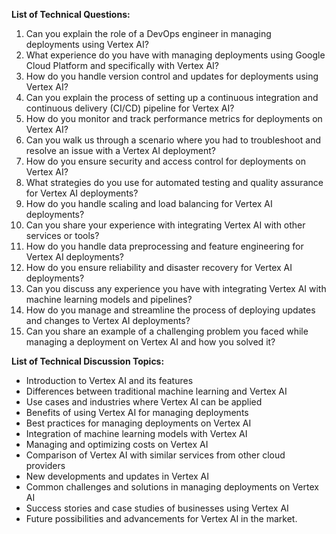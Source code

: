 


**List of Technical Questions:**

1. Can you explain the role of a DevOps engineer in managing deployments using Vertex AI?
2. What experience do you have with managing deployments using Google Cloud Platform and specifically with Vertex AI?
3. How do you handle version control and updates for deployments using Vertex AI?
4. Can you explain the process of setting up a continuous integration and continuous delivery (CI/CD) pipeline for Vertex AI?
5. How do you monitor and track performance metrics for deployments on Vertex AI?
6. Can you walk us through a scenario where you had to troubleshoot and resolve an issue with a Vertex AI deployment?
7. How do you ensure security and access control for deployments on Vertex AI?
8. What strategies do you use for automated testing and quality assurance for Vertex AI deployments?
9. How do you handle scaling and load balancing for Vertex AI deployments?
10. Can you share your experience with integrating Vertex AI with other services or tools?
11. How do you handle data preprocessing and feature engineering for Vertex AI deployments?
12. How do you ensure reliability and disaster recovery for Vertex AI deployments?
13. Can you discuss any experience you have with integrating Vertex AI with machine learning models and pipelines?
14. How do you manage and streamline the process of deploying updates and changes to Vertex AI deployments?
15. Can you share an example of a challenging problem you faced while managing a deployment on Vertex AI and how you solved it?

**List of Technical Discussion Topics:**

- Introduction to Vertex AI and its features
- Differences between traditional machine learning and Vertex AI
- Use cases and industries where Vertex AI can be applied
- Benefits of using Vertex AI for managing deployments  
- Best practices for managing deployments on Vertex AI  
- Integration of machine learning models with Vertex AI
- Managing and optimizing costs on Vertex AI
- Comparison of Vertex AI with similar services from other cloud providers
- New developments and updates in Vertex AI
- Common challenges and solutions in managing deployments on Vertex AI
- Success stories and case studies of businesses using Vertex AI
- Future possibilities and advancements for Vertex AI in the market.